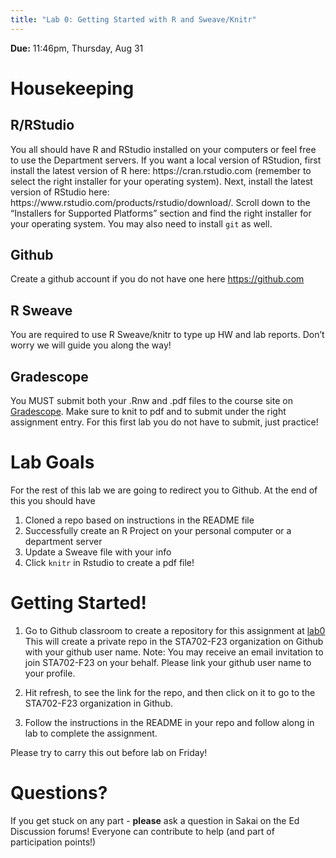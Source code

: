 ```yaml
---
title: "Lab 0: Getting Started with R and Sweave/Knitr"
---
```


**Due:** 11:46pm, Thursday, Aug  31


# Housekeeping

## R/RStudio

You all should have R and RStudio installed on your computers or feel free to use the Department servers. If you want a local version of RStudion,  first install the latest version of R here: https://cran.rstudio.com (remember to select the right installer for your operating system). Next, install the latest version of RStudio here: https://www.rstudio.com/products/rstudio/download/. Scroll down to the "Installers for Supported Platforms" section and find the right installer for your operating system.  You may also need to install `git` as well.

## Github

Create a github account if you do not have one here [https://github.com](https://github.com)

## R Sweave

You are required to use R Sweave/knitr to type up HW and lab reports.  Don't worry we will guide you along the way!

## Gradescope

You MUST submit both your .Rnw and .pdf files to the course site on [Gradescope](https://www.gradescope.com/courses/585736).  Make sure to knit to pdf and  to submit under the right assignment entry.   For this first lab you do not have to submit, just practice!

# Lab Goals

For the rest of this lab we are going to redirect you to Github.  At the end of this you should have

1. Cloned a repo based on instructions in the README file
2. Successfully create an R Project on your personal computer or a department server
3. Update a Sweave file with your info
4. Click `knitr` in Rstudio to create a pdf file!


# Getting Started!

1. Go to Github classroom to create a repository for this assignment  at [lab0](https://classroom.github.com/a/zqHyddy2)
This will create a private repo in the STA702-F23 organization on Github with your github user name. Note: You may receive an email invitation to join STA702-F23 on your behalf.  Please link your github user name to your profile.

2. Hit refresh, to see the link for the repo, and then click on it to go to the STA702-F23 organization in Github.

3. Follow the instructions in the README in your repo and follow along in lab to complete the assignment. 

Please try to carry this out before lab on Friday!


# Questions?

If you get stuck on any part - **please** ask a question in Sakai on the Ed Discussion forums!  Everyone can contribute to help (and part of participation points!)
